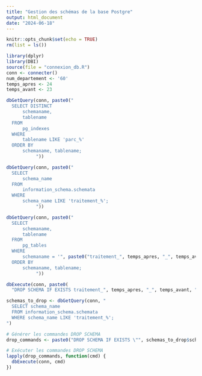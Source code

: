 ```yaml
---
title: "Gestion des schémas de la base Postgre"
output: html_document
date: "2024-06-18"
---
```


```r
knitr::opts_chunk$set(echo = TRUE)
rm(list = ls())
```

```r
library(dplyr)
library(DBI)
source(file = "connexion_db.R")
conn <- connecter()
num_departement <- '60'
temps_apres <- 24
temps_avant <- 23
```

```r
dbGetQuery(conn, paste0(" 
  SELECT DISTINCT
      schemaname,
      tablename
  FROM 
      pg_indexes 
  WHERE 
      tablename LIKE 'parc_%'
  ORDER BY 
      schemaname, tablename;
           "))
```

```r
dbGetQuery(conn, paste0(" 
  SELECT 
      schema_name
  FROM 
      information_schema.schemata
  WHERE 
      schema_name LIKE 'traitement_%';
           "))
```
```r
dbGetQuery(conn, paste0(" 
  SELECT 
      schemaname,
      tablename
  FROM 
      pg_tables
  WHERE 
      schemaname = '", paste0("traitement_", temps_apres, "_", temps_avant, "_cadastre_" , num_departement), "'
  ORDER BY 
      schemaname, tablename;
           "))
```

```r
dbExecute(conn, paste0(
  "DROP SCHEMA IF EXISTS traitement_", temps_apres, "_", temps_avant, "_cadastre_", num_departement, " CASCADE;"))
```

```r
schemas_to_drop <- dbGetQuery(conn, "
  SELECT schema_name
  FROM information_schema.schemata
  WHERE schema_name LIKE 'traitement_%';
")

# Générer les commandes DROP SCHEMA
drop_commands <- paste0("DROP SCHEMA IF EXISTS \"", schemas_to_drop$schema_name, "\" CASCADE;")

# Exécuter les commandes DROP SCHEMA
lapply(drop_commands, function(cmd) {
  dbExecute(conn, cmd)
})
```


